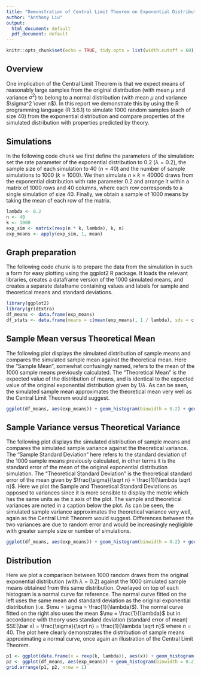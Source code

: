 ```yaml
---
title: "Demonstration of Central Limit Theorem on Exponential Distribution"
author: "Anthony Liu"
output:
  html_document: default
  pdf_document: default
---
```


```r
knitr::opts_chunk$set(echo = TRUE, tidy.opts = list(width.cutoff = 60), tidy = TRUE)
```

## Overview

One implication of the Central Limit Theorem is that we expect means of reasonably large samples from the original distribution (with mean $\mu$ and variance $\sigma^2$) to belong to a normal distribution (with mean $\mu$ and variance $\sigma^2 \over n$). In this report we demonstrate this by using the R programming language (R 3.6.1) to simulate 1000 random samples (each of size 40) from the exponential distribution and compare properties of the simulated distribution with properties predicted by theory.

## Simulations

In the following code chunk we first define the parameters of the simulation: set the rate parameter of the exponential distribution to 0.2 ($\lambda = 0.2$), the sample size of each simulation to 40 ($n = 40$) and the number of sample simulations to 1000 ($k = 1000$). We then simulate $n \times k = 40000$ draws from the exponential distribution with rate parameter 0.2 and arrange it within a matrix of 1000 rows and 40 columns, where each row corresponds to a single simulation of size 40. Finally, we obtain a sample of 1000 means by taking the mean of each row of the matrix.

```r
lambda <- 0.2
n <- 40
k <- 1000
exp_sim <- matrix(rexp(n * k, lambda), k, n)
exp_means <- apply(exp_sim, 1, mean)
```

## Graph preparation

The following code chunk is to prepare the data from the simulation in such a form for easy plotting using the ggplot2 R package. It loads the relevant libraries, creates a dataframe version of the 1000 simulated means, and creates a separate dataframe containing values and labels for sample and theoretical means and standard deviations.

```r
library(ggplot2)
library(gridExtra)
df_means <- data.frame(exp_means)
df_stats <- data.frame(means = c(mean(exp_means), 1 / lambda), sds = c(sd(exp_means), 1 / lambda / sqrt(n)), Lines = c(paste("Sample Mean =", mean(exp_means)), paste("Theoretical Mean =", 1 / lambda)), Arrows = c(paste("Sample Standard Deviation =", sd(exp_means)), paste("Theoretical Standard Deviation =", 1 / lambda / sqrt(n))), y = c(50, 75))
```

## Sample Mean versus Theoretical Mean

The following plot displays the simulated distribution of sample means and compares the simulated sample mean against the theoretical mean. Here the "Sample Mean", somewhat confusingly named, refers to the mean of the 1000 sample means previously calculated. The "Theoretical Mean" is the expected value of the distribution of means, and is identical to the expected value of the original exponential distribution given by $1/\lambda$. As can be seen, the simulated sample mean approximates the theoretical mean very well as the Central Limit Theorem would suggest.

```r
ggplot(df_means, aes(exp_means)) + geom_histogram(binwidth = 0.2) + geom_vline(aes(xintercept = means, colour = Lines, linetype = Lines), size = 1.5, show.legend = TRUE, data = df_stats) + labs(x = "Sample Mean", y = "Count", title = "Comparison of Simulated Sample Mean and Theoretical Mean")
```

## Sample Variance versus Theoretical Variance

The following plot displays the simulated distribution of sample means and compares the simulated sample variance against the theoretical variance. The "Sample Standard Deviation" here refers to the standard deviation of the 1000 sample means previously calculated, in other terms it is the standard error of the mean of the original exponential distribution simulation. The "Theoretical Standard Deviation" is the theoretical standard error of the mean given by $\frac{\sigma}{\sqrt n} = \frac{1}{\lambda \sqrt n}$. Here we plot the Sample and Theoretical Standard Deviations as opposed to variances since it is more sensible to display the metric which has the same units as the x axis of the plot. The sample and theoretical variances are noted in a caption below the plot. As can be seen, the simulated sample variance approximates the theoretical variance very well, again as the Central Limit Theorem would suggest. Differences between the two variances are due to random error and would be increasingly negligible with greater sample size or number of simulations.

```r
ggplot(df_means, aes(exp_means)) + geom_histogram(binwidth = 0.2) + geom_vline(aes(xintercept = means, colour = Arrows, linetype = Arrows), size = 1, data = df_stats) + geom_vline(aes(xintercept = means + sds, colour = Arrows, linetype = Arrows), size = 1, data = df_stats) + geom_segment(mapping = aes(x = means, y = y, xend = means + sds, yend = y, colour = Arrows), arrow = arrow(), size = 1.5, show.legend = TRUE, data = df_stats) + labs(x = "Sample Mean", y = "Count", title = "Comparison of Simulated Sample Variance and Theoretical Variance", caption = paste("Sample Variance =", df_stats$sds[1]^2, "and Theoretical Variance =", df_stats$sds[2]^2))
```

## Distribution

Here we plot a comparison between 1000 random draws from the original exponential distribution (with $\lambda = 0.2$) against the 1000 simulated sample means obtained from this same distribution. Overlayed on top of each histogram is a normal curve for reference. The normal curve fitted on the left uses the same mean and standard deviation as the original exponential distribution (i.e. $\mu = \sigma = \frac{1}{\lambda}$). The normal curve fitted on the right also uses the mean $\mu = \frac{1}{\lambda}$ but in accordance with theory uses standard deviation (standard error of mean) $SE(\bar x) = \frac{\sigma}{\sqrt n} = \frac{1}{\lambda \sqrt n}$ where $n = 40$. The plot here clearly demonstrates the distribution of sample means approximating a normal curve, once again an illustration of the Central Limit Theorem.

```r
p1 <- ggplot(data.frame(x = rexp(k, lambda)), aes(x)) + geom_histogram(binwidth = 1) + stat_function(fun = function(x) k * 1 * dnorm(x, mean = 1 / lambda, sd = 1 / lambda), colour = "red", size = 1.5) + ylim(0, 200) + labs(x = "Value", y = "Count", title = "Exponential Distribution")
p2 <- ggplot(df_means, aes(exp_means)) + geom_histogram(binwidth = 0.2) + stat_function(fun = function(x) k * 0.2 * dnorm(x, mean = 1 / lambda, sd = 1 / lambda / sqrt(n)), colour = "red", size = 1.5) + ylim(0, 200) + labs(x = "Sample Mean", y = "Count", title = "Distribution of Sample Means")
grid.arrange(p1, p2, nrow = 1)
```